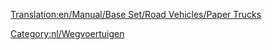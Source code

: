 [[Translation:en/Manual/Base Set/Road Vehicles/Paper Trucks]]

{{nl/Wegvoertuig|name     = Uhl Papiertruck
  |img      = Uhl_Paper_Truck.png
  |price    = £4.592 (€9.184)  
  |speed    = 30 mph (48 km/h)
  |annual   = £421 (€842)
  |designed = 1936
  |life     = 15
  |capacity = 15 ton papier
}}
{{nl/Wegvoertuig|name     = Balogh Papiertruck
  |img      = Balogh_Paper_Truck.png
  |price    = £5.535 (11.070) 
  |speed    = 55 mph (88 km/h)
  |annual   = £787 (€1.574)
  |designed = 1979
  |life     = 15
  |capacity = 18 ton papier
}}
{{nl/Wegvoertuig|name     = MPS Papiertruck
  |img      = MPS_Paper_Truck.png
  |price    = £5.945 (11.890) 
  |speed    = 70 mph (112 km/h)
  |annual   = £1.125 (€2.250)
  |designed = 2007
  |life     = 15
  |capacity = 20 ton papier
}}

[[Category:nl/Wegvoertuigen]]